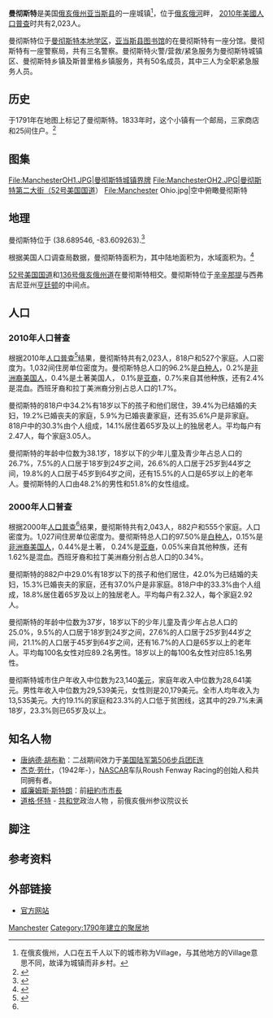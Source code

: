 {{For|俄亥俄州萨米特县曼彻斯特|新富兰克林 (俄亥俄州)}}
{{Infobox settlement
|official_name            = 曼彻斯特
|settlement_type          = [[村_(美国)|城镇]]
|nickname                 = 
|motto                    =

<!-- Images -->
|image_skyline            = 
|imagesize                = 
|image_caption            = 
|image_flag               = 
|image_seal               =

<!-- Maps -->
|image_map                = OHMap-doton-Manchester.png
|mapsize                  = 250px
|map_caption              = 曼彻斯特的位置
|image_map1               = Map of Adams County Ohio Highlighting Manchester Village.png
|mapsize1                 = 250px
|map_caption1             = 曼彻斯特在亚当斯县的位置

<!-- Location -->
|subdivision_type         = [[世界政區索引|国家]]
|subdivision_name         = [[美国|美国]]
|subdivision_type1        = [[美國行政區劃|州份]]
|subdivision_name1        = [[俄亥俄州|俄亥俄州]]
|subdivision_type2        = [[俄亥俄州行政区划|县]]
|subdivision_name2        = [[亞當斯縣_(俄亥俄州)|亚当斯县]]

<!-- Government -->
|government_footnotes     = 
|government_type          = 
|leader_title             = [[市长|市长]]
|leader_name              = 罗伊·卡彭特
|leader_title1            = 
|leader_name1             = 
|established_title        = 
|established_date         =

<!-- Area -->
|unit_pref                = Imperial
|area_footnotes           = <ref name ="Gazetteer files"/>
|area_total_km2           = 3.34
|area_land_km2            = 3.32
|area_water_km2           = 0.03
|area_total_sq_mi         = 1.29
|area_land_sq_mi          = 1.28
|area_water_sq_mi         = 0.01

<!-- Population -->
|population_as_of         = [[2010年美国人口普查|2010年]]
|population_est           = 2003
|pop_est_as_of            = 2012<ref name="2012 Pop Estimate">{{cite web|title=Population Estimates|url=http://www.census.gov/popest/data/cities/totals/2012/SUB-EST2012.html|publisher=[[美国人口调查局|美国人口调查局]]|accessdate=2013-06-17|archive-url=https://www.webcitation.org/6HQu4Spqa?url=http://www.census.gov/popest/data/cities/totals/2012/SUB-EST2012.html|archive-date=2013-06-17|dead-url=yes}}</ref>
|population_footnotes     = <ref name ="FactFinder"/>
|population_total         = 2023
|population_density_km2   = 610.2
|population_density_sq_mi = 1580.5

<!-- General information -->
|timezone                 = [[北美东部时区|东部（EST）]]
|utc_offset               = -5
|timezone_DST             = EDT
|utc_offset_DST           = -4
|elevation_footnotes      = <ref name="GR3">{{cite web|url=http://geonames.usgs.gov|accessdate=2008-01-31|title=US Board on Geographic Names|publisher=[[美國地質調查局|美國地質調查局]]|date=2007-10-25|archive-date=2012-02-26|archive-url=https://www.webcitation.org/65jET5cdV?url=http://geonames.usgs.gov/|dead-url=no}}</ref>
|elevation_m              = 154
|elevation_ft             = 505
|coordinates_display      = inline,title
|coordinates_type         = region:US_type:city
|latd = 38 |latm = 41 |lats = 22 |latNS = N
|longd = 83 |longm = 36 |longs = 33 |longEW = W

<!-- Area/postal codes & others -->
|postal_code_type         = [[邮政编码|邮政编码]]
|postal_code              = 45144
|area_code                = [[Area_code_937|937]]
|blank_name               = [[聯邦資料處理標準|FIPS代码]]
|blank_info               = 39-47012<ref name="GR2">{{cite web|url=http://factfinder2.census.gov|publisher=[[美国人口调查局|美国人口调查局]]|accessdate=2008-01-31|title=American FactFinder|archive-date=2013-09-11|archive-url=https://web.archive.org/web/20130911234518/http://factfinder2.census.gov/|dead-url=no}}</ref>
|blank1_name              = [[地名信息系统|地名信息系统]]特征识别码
|blank1_info              = 1061465<ref name="GR3" />
|website                  = http://www.manchesterohio.org/
|footnotes                = 
}}
'''曼彻斯特'''是美国[[俄亥俄州|俄亥俄州]][[亞當斯縣_(俄亥俄州)|亚当斯县]]的一座城镇<ref group="注">在俄亥俄州，人口在五千人以下的城市称为Village，与其他地方的Village意思不同，故译为城镇而非乡村。{{cite web |url=http://codes.ohio.gov/orc/703.01 |title=Ohio Revised Code Section 703.01(A) |accessdate=2007-09-12 |archive-date=2011-07-18 |archive-url=https://web.archive.org/web/20110718075908/http://codes.ohio.gov/orc/703.01 |dead-url=no }}</ref>，位于[[俄亥俄河|俄亥俄河]]畔， [[2010年美國人口普查|2010年美國人口普查]]时共有2,023人。

曼彻斯特位于[[曼彻斯特高中_(俄亥俄州曼彻斯特)|曼彻斯特本地学区]]，[[亚当斯县_(俄亥俄州)#图书馆|亚当斯县图书馆]]的在曼彻斯特有一座分馆。曼彻斯特有一座警察局，共有三名警察。曼彻斯特火警/营救/紧急服务为曼彻斯特城镇区、曼彻斯特乡镇及斯普里格乡镇服务，共有50名成员，其中三人为全职紧急服务人员。

== 历史 ==
{{link-en|纳撒尼尔·马西|Nathaniel Massie}}于1791年在地图上标记了曼彻斯特。1833年时，这个小镇有一个邮局，三家商店和25间住户。<ref>{{Cite web|url = http://books.google.com/books?id=dt48AAAAYAAJ&pg=PA291#v=onepage&q&f=false|title = The Ohio Gazetteer, or, a Topographical Dictionary|publisher = Scott and Wright|date = 1833|accessdate = 12 December 2013|author = Kilbourn, John|pages = 291|archive-date = 2014-01-07|archive-url = https://web.archive.org/web/20140107201205/http://books.google.com/books?id=dt48AAAAYAAJ&pg=PA291#v=onepage&q&f=false|dead-url = no}}</ref>

== 图集 ==
<gallery>
File:ManchesterOH1.JPG|曼彻斯特城镇界牌
File:ManchesterOH2.JPG|曼彻斯特第二大街（52号美国国道）
File:Manchester Ohio.jpg|空中俯瞰曼彻斯特
</gallery>

== 地理 ==
曼彻斯特位于{{Coord|38|41|22|N|83|36|33|W|type:city}} (38.689546, -83.609263).<ref name="GR1">{{Cite web|url = http://www.census.gov/geo/www/gazetteer/gazette.html|publisher = [[美国人口调查局|美国人口调查局]]|accessdate = 2011-04-23|date = 2011-02-12|title = US Gazetteer files: 2010, 2000, and 1990|archive-url = https://web.archive.org/web/20110102044750/http://www.census.gov/geo/www/gazetteer/gazette.html|archive-date = 2011-01-02|dead-url = yes}}</ref>

根据美国人口调查局数据，曼彻斯特面积为{{convert|1.29|sqmi}}，其中陆地面积为{{convert|1.28|sqmi}}，水域面积为{{convert|0.01|sqmi}}。<ref name="Gazetteer files">{{Cite web|title = US Gazetteer files 2010|url = http://www.census.gov/geo/www/gazetteer/files/Gaz_places_national.txt|publisher = [[美国人口调查局|美国人口调查局]]|accessdate = 2013-01-06|archive-url = https://www.webcitation.org/699nOulzi?url=http://www.census.gov/geo/www/gazetteer/files/Gaz_places_national.txt|archive-date = 2012-07-14|dead-url = yes}}</ref>

[[52号美国国道|52号美国国道]]和[[136号俄亥俄州道|136号俄亥俄州道]]在曼彻斯特相交。曼彻斯特位于[[辛辛那提_(俄亥俄州)|辛辛那提]]与西弗吉尼亚州[[亨廷顿_(西弗吉尼亚州)|亨廷顿]]的中间点。

== 人口 ==

=== 2010年人口普查 ===
根据2010年[[人口普查|人口普查]]<ref name="FactFinder">{{Cite web|title = American FactFinder|url = http://factfinder2.census.gov/faces/nav/jsf/pages/index.xhtml|publisher = [[美国人口调查局|美国人口调查局]]|accessdate = 2013-01-06|archive-date = 2012-02-17|archive-url = https://www.webcitation.org/65WtHj6J5?url=http://factfinder2.census.gov/faces/nav/jsf/pages/index.xhtml|dead-url = no}}</ref>结果，曼彻斯特共有2,023人，818户和527个家庭。人口密度为{{Convert|1580.5|PD/sqmi|PD/km2|1}}。1,032间住房单位密度为{{Convert|806.3|/sqmi|/km2|1}}。曼彻斯特总人口的96.2%是[[白种人|白种人]]，0.2%是[[非洲裔美国人|非洲裔美国人]]，0.4%是土著美国人， 0.1%是[[亚裔美国人|亚裔]]，0.7%来自其他种族，还有2.4%是混血。西班牙裔和拉丁美洲裔分别占总人口的1.7%。

曼彻斯特的818户中34.2%有18岁以下的孩子和他们居住，39.4%为已结婚的夫妇，19.2%已婚丧夫的家庭，5.9%为已婚丧妻家庭，还有35.6%户是非家庭。818户中的30.3%由个人组成，14.1%居住着65岁及以上的独居老人。平均每户有2.47人，每个家庭3.05人。

曼彻斯特的年龄中位数为38.1岁，18岁以下的少年儿童及青少年占总人口的26.7%，7.5%的人口居于18岁到24岁之间，26.6%的人口居于25岁到44岁之间，19.8%的人口居于45岁到64岁之间，还有15.5%的人口是65岁以上的老年人。曼彻斯特的人口由48.2%的男性和51.8%的女性组成。

=== 2000年人口普查 ===
{{US Census population
|1850= 434
|1870= 942
|1880= 1455
|1890= 1965
|1900= 2003
|1910= 1966
|1920= 1824
|1930= 2009
|1940= 2163
|1950= 2281
|1960= 2172
|1970= 2195
|1980= 2313
|1990= 2223
|2000= 2043
|2010= 2023
|estyear=2015
|estimate=1976
|estref=<ref name="USCensusEst2015">{{cite web|url=http://www.census.gov/popest/data/cities/totals/2015/SUB-EST2015.html|title=Annual Estimates of the Resident Population for Incorporated Places: April 1, 2010 to July 1, 2015|accessdate=July 2, 2016|archive-url=https://archive.is/20160602200744/http://www.census.gov/popest/data/cities/totals/2015/SUB-EST2015.html|archive-date=2016-06-02|dead-url=yes}}</ref>
|footnote=<center>U.S. Decennial Census<ref name="DecennialCensus">{{cite web|url=http://www.census.gov/prod/www/decennial.html|title=Census of Population and Housing|publisher=Census.gov|accessdate=June 4, 2015|archive-date=2015-05-12|archive-url=https://www.webcitation.org/6YSasqtfX?url=http://www.census.gov/prod/www/decennial.html|dead-url=no}}</ref></center>
}}
根据2000年[[人口普查|人口普查]]<ref name="GR2"/>结果，曼彻斯特共有2,043人，882户和555个家庭。人口密度为{{Convert|1894.5|PD/sqmi|PD/km2|1}}。1,027间住房单位密度为{{Convert|952.4|/sqmi|/km2|1}}。曼彻斯特总人口的97.50%是[[白种人|白种人]]，0.15%是[[非洲裔美国人|非洲裔美国人]]，0.44%是土著， 0.24%是[[亚裔美国人|亚裔]]，0.05%来自其他种族，还有1.62%是混血。西班牙裔和拉丁美洲裔分别占总人口的0.34%。

曼彻斯特的882户中29.0%有18岁以下的孩子和他们居住，42.0%为已结婚的夫妇，15.3%已婚丧夫的家庭，还有37.0%户是非家庭。818户中的33.3%由个人组成，18.8%居住着65岁及以上的独居老人。平均每户有2.32人，每个家庭2.92人。

曼彻斯特的年龄中位数为37岁，18岁以下的少年儿童及青少年占总人口的25.0%，9.5%的人口居于18岁到24岁之间，27.6%的人口居于25岁到44岁之间，21.1%的人口居于45岁到64岁之间，还有16.7%的人口是65岁以上的老年人。平均每100名女性对应89.2名男性。18岁以上的每100名女性对应85.1名男性。

曼彻斯特城市住户年收入中位数为23,140[[美元|美元]]，家庭年收入中位数为28,641美元。男性年收入中位数为29,539美元，女性则是20,179美元。全市人均年收入为13,535美元。大约19.1%的家庭和23.3%的人口低于贫困线，这其中的29.7%未满18岁，23.3%则已65岁及以上。

== 知名人物 ==
* [[唐纳德·胡布勒|唐纳德·胡布勒]]：二战期间效力于[[美国陆军第506步兵团E连|美国陆军第506步兵团E连]]
*[[杰克·劳什|杰克·劳什]]，（1942年-），[[全国运动汽车竞赛协会|NASCAR]]车队Roush Fenway Racing的创始人和共同拥有者。
* [[威廉姆斯·斯特朗|威廉姆斯·斯特朗]]：前[[紐約市市長|紐約市市長]] 
* [[道格·怀特_(政治人物)|道格·怀特]] - [[共和黨_(美國)|共和党]]政治人物 ，前俄亥俄州参议院议长

==脚注==
<references group="注"/>
== 参考资料 ==
{{Reflist}}

== 外部链接 ==
* [http://www.manchesterohio.org 官方网站] {{Wayback|url=http://www.manchesterohio.org/ |date=20200319233304 }}

{{亞當斯縣 (俄亥俄州)}}

[[Category:亞當斯縣村落_(俄亥俄州)|Manchester]]
[[Category:1790年建立的聚居地|Category:1790年建立的聚居地]]